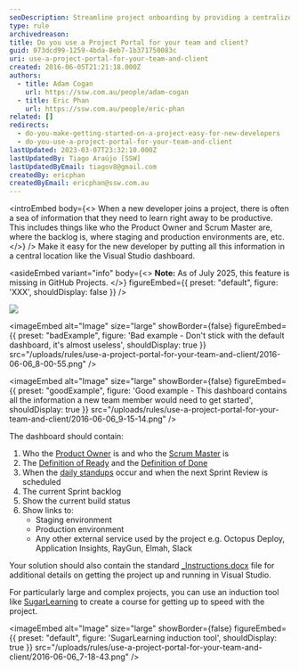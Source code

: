```yaml
---
seoDescription: Streamline project onboarding by providing a centralized portal for your team and clients, featuring essential information, tools, and links to ensure new developers get started quickly.
type: rule
archivedreason:
title: Do you use a Project Portal for your team and client?
guid: 073dcd99-1259-4bda-8eb7-1b371750083c
uri: use-a-project-portal-for-your-team-and-client
created: 2016-06-05T21:21:18.000Z
authors:
  - title: Adam Cogan
    url: https://ssw.com.au/people/adam-cogan
  - title: Eric Phan
    url: https://ssw.com.au/people/eric-phan
related: []
redirects:
  - do-you-make-getting-started-on-a-project-easy-for-new-developers
  - do-you-use-a-project-portal-for-your-team-and-client
lastUpdated: 2023-03-07T23:32:10.000Z
lastUpdatedBy: Tiago Araújo [SSW]
lastUpdatedByEmail: tiagov8@gmail.com
createdBy: ericphan
createdByEmail: ericphan@ssw.com.au
---
```


<introEmbed
  body={<>
When a new developer joins a project, there is often a sea of information that they need to learn right away to be productive. This includes things like who the Product Owner and Scrum Master are, where the backlog is, where staging and production environments are, etc.
  </>}
/>
Make it easy for the new developer by putting all this information in a central location like the Visual Studio dashboard.

<asideEmbed
  variant="info"
  body={<>
    **Note:** As of July 2025, this feature is missing in GitHub Projects.
  </>}
  figureEmbed={{
    preset: "default",
    figure: 'XXX',
    shouldDisplay: false
  }}
/>

![](/uploads/rules/use-a-project-portal-for-your-team-and-client/plaindashboard.png)

<imageEmbed
  alt="Image"
  size="large"
  showBorder={false}
  figureEmbed={{
    preset: "badExample",
    figure: 'Bad example - Don\'t stick with the default dashboard, it\'s almost useless',
    shouldDisplay: true
  }}
  src="/uploads/rules/use-a-project-portal-for-your-team-and-client/2016-06-06_8-00-55.png"
/>

<imageEmbed
  alt="Image"
  size="large"
  showBorder={false}
  figureEmbed={{
    preset: "goodExample",
    figure: 'Good example - This dashboard contains all the information a new team member would need to get started',
    shouldDisplay: true
  }}
  src="/uploads/rules/use-a-project-portal-for-your-team-and-client/2016-06-06_9-15-14.png"
/>

The dashboard should contain:

1. Who the [Product Owner](/do-you-know-the-how-to-be-a-good-product-owner) is and who the [Scrum Master](/the-team-do-you-help-your-scrum-master-not-scrummaster-protect-and-serve-the-team) is
2. The [Definition of Ready](/have-a-definition-of-ready) and the [Definition of Done](/definition-of-done)
3. When the [daily standups](/methodology-do-you-do-daily-scrums-aka-stand-up-meetings) occur and when the next Sprint Review is scheduled
4. The current Sprint backlog
5. Show the current build status
6. Show links to:
   * Staging environment
   * Production environment
   * Any other external service used by the project e.g. Octopus Deploy, Application Insights, RayGun, Elmah, Slack

Your solution should also contain the standard [\_Instructions.docx](/do-you-make-instructions-at-the-beginning-of-a-project-and-improve-them-gradually) file for additional details on getting the project up and running in Visual Studio.

For particularly large and complex projects, you can use an induction tool like [SugarLearning](https://www.sugarlearning.com/) to create a course for getting up to speed with the project.


<imageEmbed
  alt="Image"
  size="large"
  showBorder={false}
  figureEmbed={{
    preset: "default",
    figure: 'SugarLearning induction tool',
    shouldDisplay: true
  }}
  src="/uploads/rules/use-a-project-portal-for-your-team-and-client/2016-06-06_7-18-43.png"
/>
